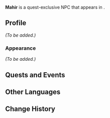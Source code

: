 {{Meta
<!-- Remove this template after adding the missing info -->
|missing_NPC_profile  = yes
}}
{{Character Infobox
|type             = Quest NPC
|image            = NPC Mahir.png
|region           = Sumeru
|location         = Sumeru

|ancestry         = <!-- Clan/family -->
|father           = 
|mother           = 
|spouse           = 
|sibling          = 
|child            = 
|childNote        = 
|relative         = 

|voiceEN          = 
|voiceCN          = 
|voiceJP          = 
}}
'''Mahir''' is a quest-exclusive NPC that appears in {{Quest|The Start of Contamination}}.

==Profile==
<!-- Detailed story/lore information goes here. -->
''(To be added.)''

===Appearance===
<!-- Keep appearance section short and concise. Limit to 2 paragraphs with 3-4 sentences each. -->
''(To be added.)''

==Quests and Events==
{{Quests and Events}}
<!--
==Trivia==
* 
-->
==Other Languages==
{{Other Languages
|default_hidden = 1
|en      = Mahir
|zhs     = 麦希尔
|zhs_rm  = Màixī'ěr
|zht     = 麥希爾
|zht_rm  = Màixī'ěr
|ja      = マーヘル
|ja_rm   = Maaheru
|ko      = 마히르
|es      = Mahir
|fr      = Mahir
|ru      = Махир
|th      = Mahir
|vi      = Mahir
|de      = Mahir
|id      = Mahir
|pt      = Mahir
|tr      = Mahir
|it      = Mahir
}}

==Change History==
{{Change History|3.0}}
<!--
==References==
{{Reflist}}
-->